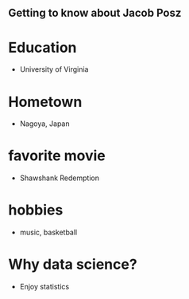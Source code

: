 ## Getting to know about Jacob Posz

# Education
* University of Virginia

# Hometown
* Nagoya, Japan

# favorite movie 
* Shawshank Redemption

# hobbies
* music, basketball

# Why data science?
* Enjoy statistics

